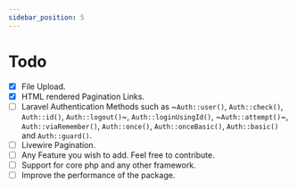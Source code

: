 ```yaml
---
sidebar_position: 5
---
```


# Todo

- [x] File Upload.
- [x] HTML rendered Pagination Links.
- [ ] Laravel Authentication Methods such as ~`Auth::user()`, `Auth::check()`, `Auth::id()`, `Auth::logout()`~, `Auth::loginUsingId()`, ~`Auth::attempt()`~, `Auth::viaRemember()`, `Auth::once()`, `Auth::onceBasic()`, `Auth::basic()` and `Auth::guard()`.
- [ ] Livewire Pagination.
- [ ] Any Feature you wish to add. Feel free to contribute.
- [ ] Support for core php and any other framework.
- [ ] Improve the performance of the package.